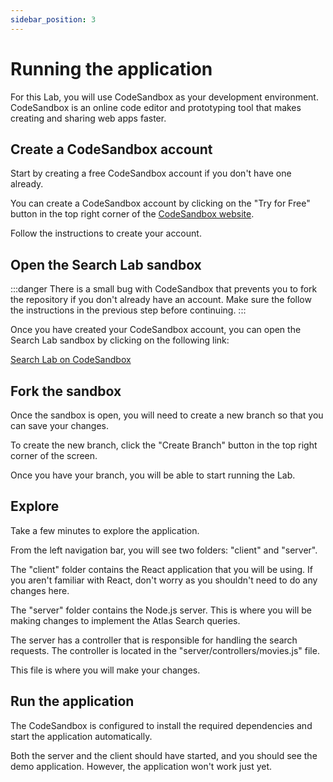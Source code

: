 ```yaml
---
sidebar_position: 3
---
```


# Running the application

For this Lab, you will use CodeSandbox as your development environment. CodeSandbox is an online code editor and prototyping tool that makes creating and sharing web apps faster.

## Create a CodeSandbox account

Start by creating a free CodeSandbox account if you don't have one already.

You can create a CodeSandbox account by clicking on the "Try for Free" button in the top right corner of the [CodeSandbox website](https://codesandbox.io).

Follow the instructions to create your account.

## Open the Search Lab sandbox

:::danger
There is a small bug with CodeSandbox that prevents you to fork the repository if you don't already have an account. Make sure the follow the instructions in the previous step before continuing.
:::

Once you have created your CodeSandbox account, you can open the Search Lab sandbox by clicking on the following link:

[Search Lab on CodeSandbox](https://codesandbox.io/p/github/joellord/vector-search-lab-code/main?workspaceId=ee4f50cb-0dc2-4500-9812-9f080aabd73c)

## Fork the sandbox

Once the sandbox is open, you will need to create a new branch so that you can save your changes.

To create the new branch, click the "Create Branch" button in the top right corner of the screen.

Once you have your branch, you will be able to start running the Lab.

## Explore

Take a few minutes to explore the application.

From the left navigation bar, you will see two folders: "client" and "server".

The "client" folder contains the React application that you will be using. If you aren't familiar with React, don't worry as you shouldn't need to do any changes here.

The "server" folder contains the Node.js server. This is where you will be making changes to implement the Atlas Search queries.

The server has a controller that is responsible for handling the search requests. The controller is located in the "server/controllers/movies.js" file.

This file is where you will make your changes.

## Run the application

The CodeSandbox is configured to install the required dependencies and start the application automatically.

Both the server and the client should have started, and you should see the demo application. However, the application won't work just yet.